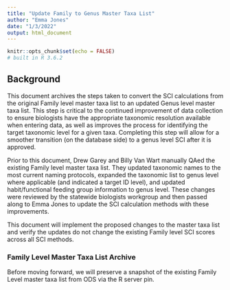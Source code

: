 ```yaml
---
title: "Update Family to Genus Master Taxa List"
author: "Emma Jones"
date: "1/3/2022"
output: html_document
---
```


```r
knitr::opts_chunk$set(echo = FALSE)
# built in R 3.6.2

```

## Background

This document archives the steps taken to convert the SCI calculations from the original Family level master taxa list to an updated Genus level master taxa list. This step is critical to the continued improvement of data collection to ensure biologists have the appropriate taxonomic resolution available when entering data, as well as improves the process for identifying the target taxonomic level for a given taxa. Completing this step will allow for a smoother transition (on the database side) to a genus level SCI after it is approved. 

Prior to this document, Drew Garey and Billy Van Wart manually QAed the existing Family level master taxa list. They updated taxonomic names to the most current naming protocols, expanded the taxonomic list to genus level where applicable (and indicated a target ID level), and updated habit/functional feeding group information to genus level. These changes were reviewed by the statewide biologists workgroup and then passed along to Emma Jones to update the SCI calculation methods with these improvements.

This document will implement the proposed changes to the master taxa list and verify the updates do not change the existing Family level SCI scores across all SCI methods. 

### Family Level Master Taxa List Archive

Before moving forward, we will preserve a snapshot of the existing Family Level master taxa list from ODS via the R server pin.

```r

```

